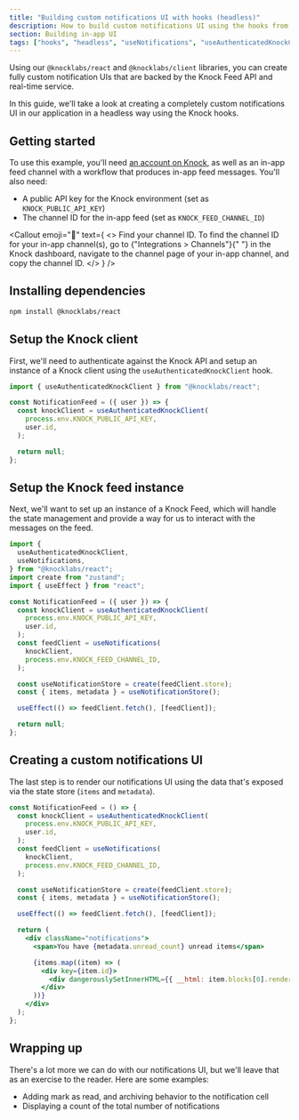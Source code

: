 ```yaml
---
title: "Building custom notifications UI with hooks (headless)"
description: How to build custom notifications UI using the hooks from the Knock React SDK.
section: Building in-app UI
tags: ["hooks", "headless", "useNotifications", "useAuthenticatedKnockClient"]
---
```


Using our `@knocklabs/react` and `@knocklabs/client` libraries, you can create fully custom notification UIs that are backed by the Knock Feed API and real-time service.

In this guide, we'll take a look at creating a completely custom notifications UI in our application in a headless way using the Knock hooks.

## Getting started

To use this example, you'll need [an account on Knock](https://dashboard.knock.app), as well as an in-app feed channel with a workflow that produces in-app feed messages. You'll also need:

- A public API key for the Knock environment (set as `KNOCK_PUBLIC_API_KEY`)
- The channel ID for the in-app feed (set as `KNOCK_FEED_CHANNEL_ID`)

<Callout
  emoji="🌠"
  text={
    <>
      <span className="font-bold">Find your channel ID.</span> To find the
      channel ID for your in-app channel(s), go to {"Integrations > Channels"}{" "}
      in the Knock dashboard, navigate to the channel page of your in-app
      channel, and copy the channel ID.
    </>
  }
/>

## Installing dependencies

```bash Installing dependencies
npm install @knocklabs/react
```

## Setup the Knock client

First, we'll need to authenticate against the Knock API and setup an instance of a Knock client using the `useAuthenticatedKnockClient` hook.

```jsx
import { useAuthenticatedKnockClient } from "@knocklabs/react";

const NotificationFeed = ({ user }) => {
  const knockClient = useAuthenticatedKnockClient(
    process.env.KNOCK_PUBLIC_API_KEY,
    user.id,
  );

  return null;
};
```

## Setup the Knock feed instance

Next, we'll want to set up an instance of a Knock Feed, which will handle the state management and provide a way for us to interact with the messages on the feed.

```jsx
import {
  useAuthenticatedKnockClient,
  useNotifications,
} from "@knocklabs/react";
import create from "zustand";
import { useEffect } from "react";

const NotificationFeed = ({ user }) => {
  const knockClient = useAuthenticatedKnockClient(
    process.env.KNOCK_PUBLIC_API_KEY,
    user.id,
  );
  const feedClient = useNotifications(
    knockClient,
    process.env.KNOCK_FEED_CHANNEL_ID,
  );

  const useNotificationStore = create(feedClient.store);
  const { items, metadata } = useNotificationStore();

  useEffect(() => feedClient.fetch(), [feedClient]);

  return null;
};
```

## Creating a custom notifications UI

The last step is to render our notifications UI using the data that's exposed via the state store (`items` and `metadata`).

```jsx
const NotificationFeed = () => {
  const knockClient = useAuthenticatedKnockClient(
    process.env.KNOCK_PUBLIC_API_KEY,
    user.id,
  );
  const feedClient = useNotifications(
    knockClient,
    process.env.KNOCK_FEED_CHANNEL_ID,
  );

  const useNotificationStore = create(feedClient.store);
  const { items, metadata } = useNotificationStore();

  useEffect(() => feedClient.fetch(), [feedClient]);

  return (
    <div className="notifications">
      <span>You have {metadata.unread_count} unread items</span>

      {items.map((item) => (
        <div key={item.id}>
          <div dangerouslySetInnerHTML={{ __html: item.blocks[0].rendered }} />
        </div>
      ))}
    </div>
  );
};
```

## Wrapping up

There's a lot more we can do with our notifications UI, but we'll leave that as an exercise to the reader. Here are some examples:

- Adding mark as read, and archiving behavior to the notification cell
- Displaying a count of the total number of notifications
